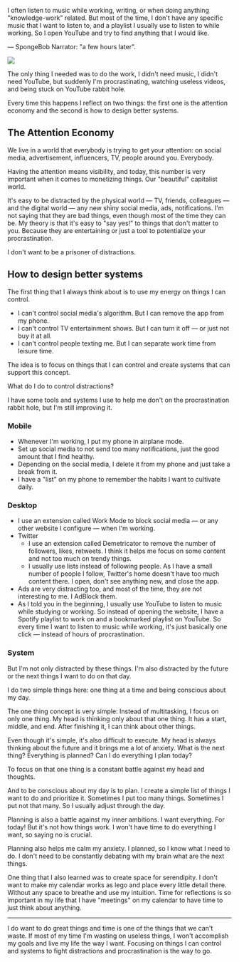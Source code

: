 <SmoothRender>

I often listen to music while working, writing, or when doing anything "knowledge-work" related. But most of the time, I don't have any specific music that I want to listen to, and a playlist I usually use to listen to while working. So I open YouTube and try to find anything that I would like.

— SpongeBob Narrator: "a few hours later".

<img src="/on-distraction/a-few-hours-later.jpeg" />

The only thing I needed was to do the work, I didn't need music, I didn't need YouTube, but suddenly I'm procrastinating, watching useless videos, and being stuck on YouTube rabbit hole.

Every time this happens I reflect on two things: the first one is the attention economy and the second is how to design better systems.

## The Attention Economy

We live in a world that everybody is trying to get your attention: on social media, advertisement, influencers, TV, people around you. Everybody.

Having the attention means visibility, and today, this number is very important when it comes to monetizing things. Our "beautiful" capitalist world.

It's easy to be distracted by the physical world — TV, friends, colleagues — and the digital world — any new shiny social media, ads, notifications. I'm not saying that they are bad things, even though most of the time they can be. My theory is that it's easy to "say yes!" to things that don't matter to you. Because they are entertaining or just a tool to potentialize your procrastination.

I don't want to be a prisoner of distractions.

## How to design better systems

The first thing that I always think about is to use my energy on things I can control.

- I can't control social media's algorithm. But I can remove the app from my phone.
- I can't control TV entertainment shows. But I can turn it off — or just not buy it at all.
- I can't control people texting me. But I can separate work time from leisure time.

The idea is to focus on things that I can control and create systems that can support this concept.

What do I do to control distractions?

I have some tools and systems I use to help me don't on the procrastination rabbit hole, but I'm still improving it.

### Mobile

- Whenever I'm working, I put my phone in airplane mode.
- Set up social media to not send too many notifications, just the good amount that I find healthy.
- Depending on the social media, I delete it from my phone and just take a break from it.
- I have a "list" on my phone to remember the habits I want to cultivate daily.

### Desktop

- I use an extension called Work Mode to block social media — or any other website I configure — when I'm working.
- Twitter
  - I use an extension called Demetricator to remove the number of followers, likes, retweets. I think it helps me focus on some content and not too much on trendy things.
  - I usually use lists instead of following people. As I have a small number of people I follow, Twitter's home doesn't have too much content there. I open, don't see anything new, and close the app.
- Ads are very distracting too, and most of the time, they are not interesting to me. I AdBlock them.
- As I told you in the beginning, I usually use YouTube to listen to music while studying or working. So instead of opening the website, I have a Spotify playlist to work on and a bookmarked playlist on YouTube. So every time I want to listen to music while working, it's just basically one click — instead of hours of procrastination.

### System

But I'm not only distracted by these things. I'm also distracted by the future or the next things I want to do on that day.

I do two simple things here: one thing at a time and being conscious about my day.

The one thing concept is very simple: Instead of multitasking, I focus on only one thing. My head is thinking only about that one thing. It has a start, middle, and end. After finishing it, I can think about other things.

Even though it's simple, it's also difficult to execute. My head is always thinking about the future and it brings me a lot of anxiety. What is the next thing? Everything is planned? Can I do everything I plan today?

To focus on that one thing is a constant battle against my head and thoughts.

And to be conscious about my day is to plan. I create a simple list of things I want to do and prioritize it. Sometimes I put too many things. Sometimes I put not that many. So I usually adjust through the day.

Planning is also a battle against my inner ambitions. I want everything. For today! But it's not how things work. I won't have time to do everything I want, so saying no is crucial.

Planning also helps me calm my anxiety. I planned, so I know what I need to do. I don't need to be constantly debating with my brain what are the next things.

One thing that I also learned was to create space for serendipity. I don't want to make my calendar works as lego and place every little detail there. Without any space to breathe and use my intuition. Time for reflections is so important in my life that I have "meetings" on my calendar to have time to just think about anything.

---

I do want to do great things and time is one of the things that we can't waste. If most of my time I'm wasting on useless things, I won't accomplish my goals and live my life the way I want. Focusing on things I can control and systems to fight distractions and procrastination is the way to go.

</SmoothRender>
